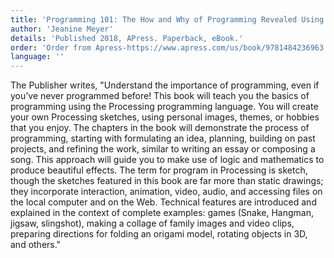 ```yaml
---
title: 'Programming 101: The How and Why of Programming Revealed Using the Processing Programming Language'
author: 'Jeanine Meyer'
details: 'Published 2018, APress. Paperback, eBook.'
order: 'Order from Apress-https://www.apress.com/us/book/9781484236963'
language: ''
---
```


The Publisher writes, "Understand the importance of programming, even if you’ve never programmed before! This book will teach you the basics of programming using the Processing programming language. You will create your own Processing sketches, using personal images, themes, or hobbies that you enjoy. The chapters in the book will demonstrate the process of programming, starting with formulating an idea, planning, building on past projects, and refining the work, similar to writing an essay or composing a song. This approach will guide you to make use of logic and mathematics to produce beautiful effects. The term for program in Processing is sketch, though the sketches featured in this book are far more than static drawings; they incorporate interaction, animation, video, audio, and accessing files on the local computer and on the Web. Technical features are introduced and explained in the context of complete examples: games (Snake, Hangman, jigsaw, slingshot), making a collage of family images and video clips, preparing directions for folding an origami model, rotating objects in 3D, and others."